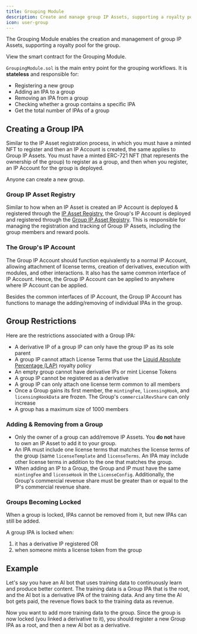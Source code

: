 ```yaml
---
title: Grouping Module
description: Create and manage group IP Assets, supporting a royalty pool for the group.
icon: user-group
---
```


The Grouping Module enables the creation and management of group IP Assets, supporting a royalty pool for the group.

<CardGroup cols={1}>
  <Card
    title="GroupingModule.sol"
    href="https://github.com/storyprotocol/protocol-core-v1/blob/main/contracts/modules/grouping/GroupingModule.sol"
    icon="scroll"
    color="#ccb092"
  >
    View the smart contract for the Grouping Module.
  </Card>
</CardGroup>

`GroupingModule.sol` is the main entry point for the grouping workflows. It is **stateless** and responsible for:

- Registering a new group
- Adding an IPA to a group
- Removing an IPA from a group
- Checking whether a group contains a specific IPA
- Get the total number of IPAs of a group

## Creating a Group IPA

Similar to the IP Asset registration process, in which you must have a minted NFT to register and then an IP Account is created, the same applies to Group IP Assets. You must have a minted ERC-721 NFT (that represents the ownership of the group) to register as a group, and then when you register, an IP Account for the group is deployed.

Anyone can create a new group.

### Group IP Asset Registry

Similar to how when an IP Asset is created an IP Account is deployed & registered through the [IP Asset Registry](/concepts/ip-asset-registry), the Group's IP Account is deployed and registered through the [Group IP Asset Registry](/concepts/group-ip-asset-registry). This is responsible for managing the registration and tracking of Group IP Assets, including the group members and reward pools.

### The Group's IP Account

The Group IP Account should function equivalently to a normal IP Account, allowing attachment of license terms, creation of derivatives, execution with modules, and other interactions. It also has the same common interface of IP Account. Hence, the Group IP Account can be applied to anywhere where IP Account can be applied.

Besides the common interfaces of IP Account, the Group IP Account has functions to manage the adding/removing of individual IPAs in the group.

## Group Restrictions

Here are the restrictions associated with a Group IPA:

- A derivative IP of a group IP can only have the group IP as its sole parent
- A group IP cannot attach License Terms that use the [Liquid Absolute Percentage (LAP)](/concepts/liquid-absolute-percentage) royalty policy
- An empty group cannot have derivative IPs or mint License Tokens
- A group IP cannot be registered as a derivative
- A group IP can only attach one license term common to all members
- Once a Group gains its first member, the `mintingFee`, `licensingHook`, and `licensingHookData` are frozen. The Group's `commercialRevShare` can only increase
- A group has a maximum size of 1000 members

### Adding & Removing from a Group

- Only the owner of a group can add/remove IP Assets. You **do not** have to own an IP Asset to add it to your group.
- An IPA must include one license terms that matches the license terms of the group (same `licenseTemplate` and `licenseTerms`. An IPA may include other license terms in addition to the one that matches the group.
- When adding an IP to a Group, the Group and IP must have the same `mintingFee` and `licenseHook` in the `LicenseConfig`. Additionally, the Group's commercial revenue share must be greater than or equal to the IP's commercial revenue share.

### Groups Becoming Locked

When a group is locked, IPAs cannot be removed from it, but new IPAs can still be added.

A group IPA is locked when:

1. it has a derivative IP registered OR
2. when someone mints a license token from the group

## Example

Let's say you have an AI bot that uses training data to continuously learn and produce better content. The training data is a Group IPA that is the root, and the AI bot is a derivative IPA of the training data. And any time the AI bot gets paid, the revenue flows back to the training data as revenue.

Now you want to add more training data to the group. Since the group is now locked (you linked a derivative to it), you should register a new Group IPA as a root, and then a new AI bot as a derivative.
